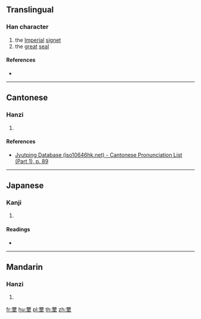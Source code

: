 ==Translingual==

===Han character===
{{Han char|rn=32|rad=土|as=14|sn=17|four=|canj=MBG|ids=⿱爾土}}

# the [[imperial|Imperial]] [[signet]]
# the [[great]] [[seal]]

====References====
* {{Han ref|kx=0241.050|dkj=05552|dj=0480.280|hdz=10495.070|uh=58D0|ud=22736}}

----

==Cantonese==

===Hanzi===
{{yue-hanzi|jyut=[[saai2]]|y=saai2}}

# {{defn|lang=yue|sort=土14}}

====References====
* [http://www.iso10646hk.net/jp/document/download.jsp Jyutping Database (iso10646hk.net) - Cantonese Pronunciation List (Part 1), p. 89]

----

==Japanese==

===Kanji===
{{ja-kanji|grade=|rs=土14}}

# {{defn|lang=ja|sort=土14}}

====Readings====
* {{ja-readings|on=[[し]] (shi), [[じ]] (ji)|kun=}}

----

==Mandarin==

===Hanzi===
{{cmn-hanzi|pin=[[xǐ]] ([[xi3]]), [[huò]] ([[huo4]])|wg=hsi<sup>3</sup>, huo<sup>4</sup>}}

# {{defn|lang=cmn|sort=土14}}

[[fr:壐]]
[[hu:壐]]
[[pl:壐]]
[[th:壐]]
[[zh:壐]]